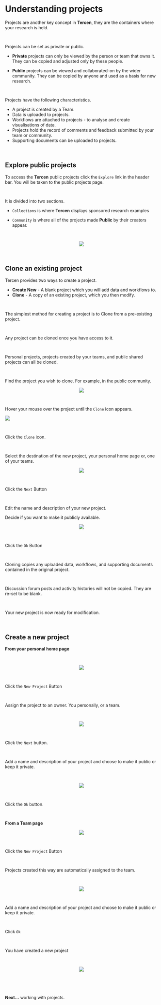 # Understanding projects

Projects are another key concept in __Tercen__, they are the containers where your research is held. 

\

Projects can be set as private or public.

* __Private__ projects can only be viewed by the person or team that owns it. They can be copied and adjusted only by these people.

* __Public__ projects can be viewed and collaborated-on by the wider community. They can be copied by anyone and used as a basis for new research.

\

Projects have the following characteristics.

* A project is created by a Team.
* Data is uploaded to projects.
* Workflows are attached to projects - to analyse and create visualisations of data.
* Projects hold the record of comments and feedback submitted by your team or community.
* Supporting documents can be uploaded to projects.

\


## Explore public projects {-}

To access the __Tercen__ public projects click the `Explore` link in the header bar. You will be taken to the public projects page.

\

It is divided into two sections.

* `Collections` is where __Tercen__ displays sponsored research examples

* `Community` is where all of the projects made __Public__ by their creators appear.

\

<center><img src="images/work_with_projects_explore_collections.png"></center>

\

## Clone an existing project {-}

Tercen provides two ways to create a project. 

* __Create New__ - A blank project which you will add data and workflows to.
* __Clone__ - A copy of an existing project, which you then modify. 

\

The simplest method for creating a project is to Clone from a pre-existing project. 

\

Any project can be cloned once you have access to it.

\

Personal projects, projects created by your teams, and public shared projects can all be cloned. 

\

Find the project you wish to clone. For example, in the public community.

<center><img src="images/work_with_projects_explore_community_select.png"></center>

\

Hover your mouse over the project until the `Clone` icon appears. 

<left><img src="images/work_with_projects_explore_community_clone.png"></left>

\

Click the `Clone` icon.

\

Select the destination of the new project, your personal home page or, one of your teams.

<center><img src="images/work_with_projects_explore_community_clone_add_team.png"></center>

\

Click the `Next` Button

\

Edit the name and description of your new project.

Decide if you want to make it publicly available.

<center><img src="images/work_with_projects_explore_community_clone_details.png"></center>

\

Click the `Ok` Button

\

Cloning copies any uploaded data, workflows, and supporting documents contained in the original project. 

\

Discussion forum posts and activity histories will not be copied. They are re-set to be blank.

\

Your new project is now ready for modification.

\

## Create a new project {-}

__From your personal home page__

\

<center><img src="images/08_work_with_projects_project_create_new.png"></center>

\

Click the `New Project` Button

\

Assign the project to an owner. You personally, or a team.

\

<center><img src="images/work_with_projects_new_project_select_team.png"></center>

\

Click the `Next` button.

\

Add a name and description of your project and choose to make it public or keep it private.

\

<center><img src="images/work_with_projects_new_project_description.png"></center>


\

Click the `Ok` button.

\


__From a Team page__

<center><img src="images/08_work_with_projects_project_create_new_from_team.png"></center>

\

Click the `New Project` Button

\

Projects created this way are automatically assigned to the team.

\

<center><img src="images/work_with_projects_new_project_description.png"></center>

\

Add a name and description of your project and choose to make it public or keep it private.

\

Click `Ok`

\

You have created a new project

\

<center><img src="images/work_with_projects_new_project.png"></center>

\

\

__Next...__ working with projects.

